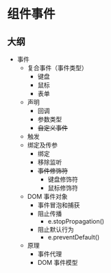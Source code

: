 # 组件事件

## 大纲

- 事件
  - 复合事件（事件类型）
    - 键盘
    - 鼠标
    - 表单
  - 声明
    - 回调
    - 参数类型
    - ~~自定义事件~~
  - 触发
  - 绑定及传参
    - 绑定
    - 移除监听
    - ~~事件修饰符~~
      - 键盘修饰符
      - 鼠标修饰符
  - DOM 事件对象
    - 事件冒泡和捕获
    - 阻止传播
      - e.stopPropagation()
    - 阻止默认行为
      - e.preventDefault()
  - 原理
    - 事件代理
    - DOM 事件模型
